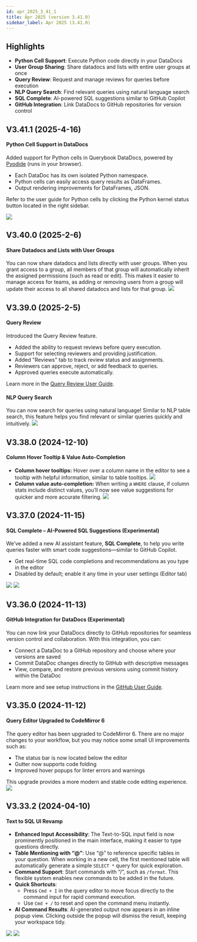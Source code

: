 ```yaml
---
id: apr_2025_3_41_1
title: Apr 2025 (version 3.41.0)
sidebar_label: Apr 2025 (3.41.0)
---
```


## Highlights

-   **Python Cell Support**: Execute Python code directly in your DataDocs
-   **User Group Sharing**: Share datadocs and lists with entire user groups at once
-   **Query Review**: Request and manage reviews for queries before execution
-   **NLP Query Search**: Find relevant queries using natural language search
-   **SQL Complete**: AI-powered SQL suggestions similar to GitHub Copilot
-   **GitHub Integration**: Link DataDocs to GitHub repositories for version control

## V3.41.1 (2025-4-16)

#### Python Cell Support in DataDocs

Added support for Python cells in Querybook DataDocs, powered by [Pyodide](https://pyodide.org/en/stable/index.html) (runs in your browser).

-   Each DataDoc has its own isolated Python namespace.
-   Python cells can easily access query results as DataFrames.
-   Output rendering improvements for DataFrames, JSON.

Refer to the user guide for Python cells by clicking the Python kernel status button located in the right sidebar.

![](/changelog/20250418/python_cell.png)

## V3.40.0 (2025-2-6)

#### Share Datadocs and Lists with User Groups

You can now share datadocs and lists directly with user groups. When you grant access to a group, all members of that group will automatically inherit the assigned permissions (such as read or edit). This makes it easier to manage access for teams, as adding or removing users from a group will update their access to all shared datadocs and lists for that group.
![](/changelog/20250418/user_group.png)

## V3.39.0 (2025-2-5)

#### Query Review

Introduced the Query Review feature.

-   Added the ability to request reviews before query execution.
-   Support for selecting reviewers and providing justification.
-   Added "Reviews" tab to track review status and assignments.
-   Reviewers can approve, reject, or add feedback to queries.
-   Approved queries execute automatically.

Learn more in the [Query Review User Guide](https://www.querybook.org/docs/user_guide/query_review).

#### NLP Query Search

You can now search for queries using natural language! Similar to NLP table search, this feature helps you find relevant or similar queries quickly and intuitively.
![](/changelog/20250418/nlp_search.png)

## V3.38.0 (2024-12-10)

#### Column Hover Tooltip & Value Auto-Completion

-   **Column hover tooltips:** Hover over a column name in the editor to see a tooltip with helpful information, similar to table tooltips.
    ![](/changelog/20250418/column_tooltip.png)
-   **Column value auto-completion:** When writing a `WHERE` clause, if column stats include distinct values, you’ll now see value suggestions for quicker and more accurate filtering.
    ![](/changelog/20250418/column_auto_complete.png)

## V3.37.0 (2024-11-15)

#### SQL Complete – AI-Powered SQL Suggestions (Experimental)

We’ve added a new AI assistant feature, **SQL Complete**, to help you write queries faster with smart code suggestions—similar to GitHub Copilot.

-   Get real-time SQL code completions and recommendations as you type in the editor
-   Disabled by default; enable it any time in your user settings (Editor tab)

![](/changelog/20250418/sql_complete_1.png)
![](/changelog/20250418/sql_complete_2.png)

## V3.36.0 (2024-11-13)

#### GitHub Integration for DataDocs (Experimental)

You can now link your DataDocs directly to GitHub repositories for seamless version control and collaboration. With this integration, you can:

-   Connect a DataDoc to a GitHub repository and choose where your versions are saved
-   Commit DataDoc changes directly to GitHub with descriptive messages
-   View, compare, and restore previous versions using commit history within the DataDoc

Learn more and see setup instructions in the [GitHub User Guide](https://www.querybook.org/docs/user_guide/github_integration).

## V3.35.0 (2024-11-12)

#### Query Editor Upgraded to CodeMirror 6

The query editor has been upgraded to CodeMirror 6. There are no major changes to your workflow, but you may notice some small UI improvements such as:

-   The status bar is now located below the editor
-   Gutter now supports code folding
-   Improved hover popups for linter errors and warnings

This upgrade provides a more modern and stable code editing experience.
![](/changelog/20250418/codemirror_1.png)

## V3.33.2 (2024-04-10)

#### Text to SQL UI Revamp

-   **Enhanced Input Accessibility**: The Text-to-SQL input field is now prominently positioned in the main interface, making it easier to type questions directly.
-   **Table Mentioning with “@”**: Use “@” to reference specific tables in your question. When working in a new cell, the first mentioned table will automatically generate a simple `SELECT *` query for quick exploration.
-   **Command Support**: Start commands with “/”, such as `/format`. This flexible system enables new commands to be added in the future.
-   **Quick Shortcuts**:
    -   Press `Cmd + I` in the query editor to move focus directly to the command input for rapid command execution.
    -   Use `Cmd + /` to reset and open the command menu instantly.
-   **AI Command Results**: AI-generated output now appears in an inline popup view. Clicking outside the popup will dismiss the result, keeping your workspace tidy.

![](/changelog/20250418/text2sql_1.png)
![](/changelog/20250418/text2sql_2.png)
